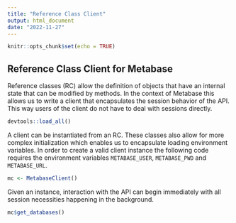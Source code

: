 ```yaml
---
title: "Reference Class Client"
output: html_document
date: "2022-11-27"
---
```


```r
knitr::opts_chunk$set(echo = TRUE)
```

## Reference Class Client for Metabase 

Reference classes (RC) allow the definition of objects that have an internal state
that can be modified by methods. In the context of Metabase this allows us
to write a client that encapsulates the session behavior of the API. This way
users of the client do not have to deal with sessions directly.

```r
devtools::load_all()
```

A client can be instantiated from an RC. These classes also allow for more
complex initialization which enables us to encapsulate loading environment
variables. In order to create a valid client instance the following code
requires the environment variables `METABASE_USER`, `METABASE_PWD` and
`METABASE_URL`.

```r
mc <- MetabaseClient()
```

Given an instance, interaction with the API can begin immediately with all
session necessities happening in the background.

```r
mc$get_databases()
```
